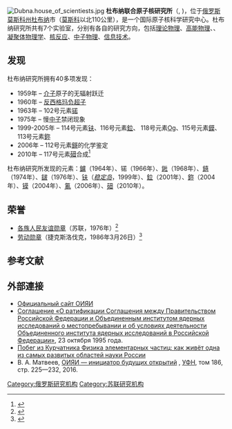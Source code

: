 {{Infobox organization
|name          = 杜布纳联合原子核研究所
|image         =
|image_size    = 50px
|caption       =
|formation     = {{start date and age|1956|3|26}}<ref>{{Cite web |url=http://www.jinr.ru/about-en/ |title=存档副本 |access-date=2019-07-26 |archive-date=2018-10-24 |archive-url=https://web.archive.org/web/20181024080640/http://www.jinr.ru/about-en/ |dead-url=no }}</ref>
|headquarters  = [[俄罗斯|俄罗斯]][[莫斯科州|莫斯科州]][[杜布纳|杜布纳]]
|leader_title  =
|founder       =
|leader_name   = 
|leader_title2 = 
|leader_name2  = 
|mcaption      = 成员国
|membership    = 
{{Collapsible list
  |titlestyle= background-color: #f9f9f9; text-align: left; font-weight: normal; line-height: 1.3em;
  |liststyle = padding: 6px 0; background-color: none; text-align: left;
  |framestyle= line-height: 2.0em; border: none; padding: 0;
  |title     = 18 国 
  |{{flag|Armenia}}
  |{{flag|Azerbaijan}}
  |{{flag|Belarus}}
  |{{flag|Bulgaria}}
  |{{flag|Cuba}}
  |{{flag|Czech Republic}}
  |{{flag|Georgia}}
  |{{flag|Kazakhstan}}
  |{{flag|Moldova}}
  |{{flag|Mongolia}}
  |{{flag|North Korea}}
  |{{flag|Poland}}
  |{{flag|Romania}}
  |{{flag|Russia}}
  |{{flag|Slovakia}}
  |{{flag|Ukraine}}
  |{{flag|Uzbekistan}}
  |{{flag|Vietnam}}
  |'''准会员国''':
  |{{flag|Egypt}}
  |{{flag|Germany}}
  |{{flag|Hungary}}
  |{{flag|Italy}}
  |{{flag|Serbia}}
  |{{flag|South Africa}}
}}
|languages     = [[英语|英语]]、[[俄语|俄语]]
|website       = {{URL|http://www.jinr.ru}}
}}
{{组织奖励|{{各族人民友谊勋章|type=organization}} {{劳动勋章 (捷克斯洛伐克)|type=organization}}}}
[[File:Dubna.house_of_scientiests.jpg|thumb]]
'''杜布纳联合原子核研究所'''（{{lang-ru|объединённый институт ядерных исследований}}, {{lang-ru|ОИЯИ}})，位于[[俄罗斯|俄罗斯]][[莫斯科州|莫斯科州]][[杜布纳|杜布纳]]市（[[莫斯科|莫斯科]]以北110公里），是一个国际原子核科学研究中心。杜布纳研究所共有7个实验室，分别有各自的研究方向，包括[[理论物理|理论物理]]、[[高能物理|高能物理]]、{{le|重离子物理|Heavy ion physics}}、[[凝聚体物理学|凝聚体物理学]]、[[核反应|核反应]]、[[中子物理|中子物理]]、[[信息技术|信息技术]]。

==发现==
杜布纳研究所拥有40多项发现：
* 1959年 – [[介子|介子]]原子的无辐射跃迁
* 1960年 – [[Σ粒子|反西格玛负超子]]
* 1963年 – 102号元素[[锘|锘]]
* 1975年 – 慢[[中子|中子]]禁闭现象
* 1999-2005年 – 114号元素[[𫓧|𫓧]]、116号元素[[鉝|鉝]]、 118号元素[[Og|Og]]、115号元素[[鏌|鏌]]、113号元素[[鉨|鉨]]
* 2006年 – 112号元素[[鎶|鎶]]的化学鉴定
* 2010年 – 117号元素<span class="inline-unihan" style="border-bottom: 1px dotted; font-variant: normal;cursor: help; font-family: sans-serif, 'Unicode内码天珩输入法配套字体', '方正宋体S-超大字符集', '方正宋体S-超大字符集(SIP)', '文泉驿等宽正黑', 'BabelStone Han', 'HanaMinB', 'FZSong-Extended', 'Arial Unicode MS', Code2002, DFSongStd, 'STHeiti SC', unifont;" title="字符描述：石田 ※如果您看到空白、方块或问号，代表您的系统无法显示该字符。">[[鿬|鿬]]</span>合成<ref>{{cite news | url=http://www.nytimes.com/2010/04/07/science/07element.html?hp | work=The New York Times | title=Scientists Discover Heavy New Element | first=James | last=Glanz | date=2010-04-06 | accessdate=2013-11-14 | archive-date=2021-01-26 | archive-url=https://web.archive.org/web/20210126161910/https://www.nytimes.com/2010/04/07/science/07element.html?hp | dead-url=no }}</ref>

杜布纳研究所发现的元素：[[鑪|鑪]]（1964年）、锘（1966年）、[[𨧀|𨧀]]（1968年）、[[𨭎|𨭎]]（1974年）、[[𨨏|𨨏]]（1976年）、[[𫓧|𫓧]]（''[[稳定岛|稳定岛]]''，1999年）、[[鉝|鉝]]（2001年）、[[鉨|鉨]]（2004年）、[[镆|镆]]（2004年）、<span class="inline-unihan" style="border-bottom: 1px dotted; font-variant: normal;cursor: help; font-family: sans-serif, 'Unicode内码天珩输入法配套字体', '方正宋体S-超大字符集', '方正宋体S-超大字符集(SIP)', '文泉驿等宽正黑', 'BabelStone Han', 'HanaMinB', 'FZSong-Extended', 'Arial Unicode MS', Code2002, DFSongStd, 'STHeiti SC', unifont;" title="字符描述：⿹气奧 ※如果您看到空白、方塊或問號，代表您的系統無法顯示此字元。">[[鿫|鿫]]</span>（2006年）、<span class="inline-unihan" style="border-bottom: 1px dotted; font-variant: normal;cursor: help; font-family: sans-serif, 'Unicode内码天珩输入法配套字体', '方正宋体S-超大字符集', '方正宋体S-超大字符集(SIP)', '文泉驿等宽正黑', 'BabelStone Han', 'HanaMinB', 'FZSong-Extended', 'Arial Unicode MS', Code2002, DFSongStd, 'STHeiti SC', unifont;" title="字符描述：石田 ※如果您看到空白、方块或问号，代表您的系统无法显示该字符。">[[鿬|鿬]]</span>（2010年）。
==荣誉==
*[[各族人民友谊勋章|各族人民友谊勋章]]（苏联，1976年）<ref>{{cite book |author=Сункил фор Мутуал Экономик Ассистанце. Секретариат |title=Экономическое сотрудничество стран-членов СЭВ |date=1986 |page=93}}</ref>
*[[劳动勋章_(捷克斯洛伐克)|劳动勋章]]（捷克斯洛伐克，1986年3月26日）<ref>{{cite web |title=劳动勋章 |url=https://web.archive.org/web/20160305070515/http://www.prazskyhradarchiv.cz/archivKPR/upload/rpr.pdf |language=cs |date=2012-11-30}}</ref>

==参考文献==
{{reflist}}

==外部連接==
* [http://www.jinr.ru/ Официальный сайт ОИЯИ] {{Wayback|url=http://www.jinr.ru/ |date=20210329205514 }}
* [https://web.archive.org/web/20160310074037/http://jinr.info/information/?id=139 Соглашение «О ратификации Соглашения между Правительством Российской Федерации и Объединенным институтом ядерных исследований о местопребывании и об условиях деятельности Объединенного института ядерных исследований в Российской Федерации»], 23 октября 1995 года.
* [http://lenta.ru/articles/2013/09/12/physics Побег из Курчатника Физика элементарных частиц: как живёт одна из самых развитых областей науки России] {{Wayback|url=http://lenta.ru/articles/2013/09/12/physics |date=20201031052812 }}
* В. А. Матвеев, [http://ufn.ru/ru/articles/2016/3/a/ ОИЯИ — инициатор будущих открытий] {{Wayback|url=http://ufn.ru/ru/articles/2016/3/a/ |date=20201029120610 }}, [[УФН|УФН]], том 186, стр. 225—232, 2016.
{{Authority control}}
[[Category:俄罗斯研究机构|Category:俄罗斯研究机构]]
[[Category:苏联研究机构|Category:苏联研究机构]]